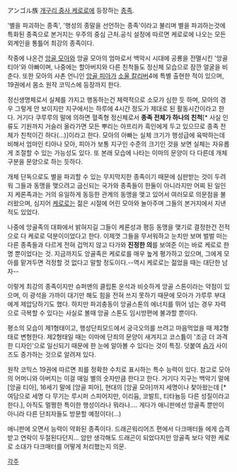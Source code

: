 アンゴル族
[[개구리 중사 케로로]]에 등장하는 [[종족]].

'별을 파괴하는 종족', '행성의 종말을 선언하는 종족'이라고 불리며 별을 파괴하는것에 특화된 종족으로 본거지는 우주의 중심 근처.공식 설정에 따르면 케로로에 나오는 모든 외계인을 통틀어 최강의 종족이다.

작중에 나온건 [[앙골 모아]]와 앙골 모아의 엄마로서 백악시 시대에 공룡을 전멸시킨 '앙골 티아'와 아빠이며, 나중에는 할아버지와 다른 친척들도 정신체 모습으로 잠깐 얼굴을 비춘다. 또한 모아의 사촌 언니인 [[앙골 피아]]가 [[소울 칼리버]]4에 특별 출현한 적이 있으며, 19권에서 몸소 원작 코믹스에 등장까지 한다.

정신생명체로서 실체를 가지고 행동하는건 체력적으로 소모가 심한 듯 하며, 모아의 경우 그렇게 안 보이지만 지구에서는 하루에 4시간 정도가 제대로 된 활동시간이라고 한다. 거기다 쿠루루의 말에 의하면 혈족형 정신체로서 '''종족 전체가 하나의 친척'''[* 사실 인류도 기원까지 거슬러 올라가면 모든 뿌리는 아프리카 흑인에게 두고 있으므로 종족 전체가 친척이긴 하다(...)]이라고 한다. 모아의 아빠는 실체 크기가 행성급에 육박하는데 비해서 엄마인 티아나 모아, 피아가 보통 지구인 수준의 크기인 것을 보면 실체는 자유롭게 조절할 수 있는 가능성도 있다. 또 본래 모습에 나타는 이마의 문양이 다 다른데 개체구분을 문양으로 하는 듯하다. 

개체 단독으로도 별을 파괴할 수 있는 무지막지한 종족이기 때문에 심판받는 것이 두려워 그들과 동맹을 맺으려고 굽신되는 국가와 종족들이 한둘이 아니라지만 어찌 된 일인지 케론족과는 거의 유일하게 동등한 관계의 동맹을 맺고 있어서 여러모로 의문점을 불러왔으며, 심지어 [[케로로]]는 젊은 시절에 어린 모아와 놀아주며 그들의 본거지에서 지낸 적도 있었다.

나중에 앙골족의 대화에서 밝혀지길 그들이 케론성과 평등 동맹을 맺기로 결정한건 전적으로 다 케로로 덕분이이었다고 한다. 이제껏 그들을 무서워하고 눈치만 보며 벌벌 떠는 다른 종족들과 다르게 전혀 겁먹지 않고 다가와 '''진정한 의'''를 보여준 이는 바로 케로로 한명 뿐이었다는 것. 지금까지도 앙골족은 케로로를 매우 높게 평가하고 있으며, 그에게 모아를 맡겨두면 걱정할 것 없다고 말할 정도이다.--역시 케로로는 젊었을 때는 대단한 남자--

이렇게 최강의 종족이지만 슈퍼맨의 클립톤 운석과 비슷하게 앙골 스톤이라는 약점이 있으며, 이 광석을 가까이 대기만 해도 힘을 전혀 쓰지 못하기 때문에 모아가 가루루 부대에게 제압당하기도 했다. 하지만 파괴충동이 앙골스톤의 에너지를 뛰어 넘는 경우 자력으로 극복할 수 있다는 사실로 볼때 앙골 스톤도 임시방편에 불과할 뿐이다.

평소의 모습이 제1형태이고, 행성단죄모드에서 궁극오의를 쓰려고 마음먹었을 때 제2형태로 변형한다. 제2형태일 때는 이마에 단죄의 문양이 새겨지고 코스튬이 '조금 더 과격한 디자인'으로 일신되기 때문에 한 눈에 알아볼 수 있다는 것이 특징. 덧붙여 [[슴가]] 사이즈도 증가하는 것으로 알려져 있다.

원작 코믹스 19권에 따르면 죄를 정확한 수치로 표시하는 특수 능력이 있다. 참고로 모아의 어머니와 아버지는 이걸 매일 별의 숫자만큼 한다고 한다. 거기다 지구는 백악기 말에 [앙골 티아], 16세기 말에 [앙골 피아], 현대의 [앙골 모아]까지 세명이나 찾아왔는데 [* 여담으로 세명 다 무기는 루시퍼 스피어지만, 이리듐, 코발트, 티타늄등 다른 성질이라고 한다.], 아직도 멀쩡한 특이한 행성이라나 뭐라나…. 게다가 애니판에선 앙골족 뿐만이 아니라 다른 단죄자들도 방문할 예정이다(...)

애니판에 오면서 능력이 약화된 종족이다.
드래곤워리어즈 편에서 다크매터들 에게 습격받고 연락이 두절된다던지...
암만 생각해도 드래곤이 되었다지만 앙골족 보다 약한 케로로 소대가 다크매터를 어떻게 처리했는지 의문.

[[각주]]
